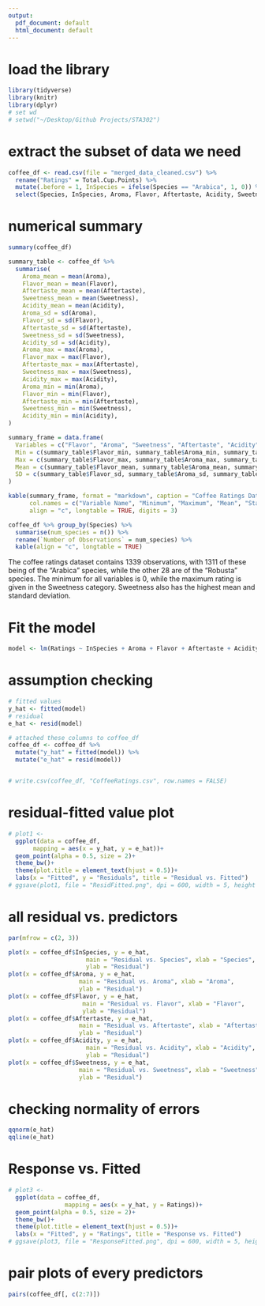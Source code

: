 ```yaml
---
output:
  pdf_document: default
  html_document: default
---
```

# load the library
```r
library(tidyverse)
library(knitr)
library(dplyr)
# set wd
# setwd("~/Desktop/Github Projects/STA302")
```

# extract the subset of data we need
```r
coffee_df <- read.csv(file = "merged_data_cleaned.csv") %>% 
  rename("Ratings" = Total.Cup.Points) %>% 
  mutate(.before = 1, InSpecies = ifelse(Species == "Arabica", 1, 0)) %>% 
  select(Species, InSpecies, Aroma, Flavor, Aftertaste, Acidity, Sweetness, Ratings)
```

# numerical summary
```r
summary(coffee_df)

summary_table <- coffee_df %>%
  summarise(
    Aroma_mean = mean(Aroma),
    Flavor_mean = mean(Flavor),
    Aftertaste_mean = mean(Aftertaste),
    Sweetness_mean = mean(Sweetness),
    Acidity_mean = mean(Acidity),
    Aroma_sd = sd(Aroma),
    Flavor_sd = sd(Flavor),
    Aftertaste_sd = sd(Aftertaste),
    Sweetness_sd = sd(Sweetness),
    Acidity_sd = sd(Acidity),
    Aroma_max = max(Aroma),
    Flavor_max = max(Flavor),
    Aftertaste_max = max(Aftertaste),
    Sweetness_max = max(Sweetness),
    Acidity_max = max(Acidity),
    Aroma_min = min(Aroma),
    Flavor_min = min(Flavor),
    Aftertaste_min = min(Aftertaste),
    Sweetness_min = min(Sweetness),
    Acidity_min = min(Acidity), 
)

summary_frame = data.frame(
  Variables = c("Flavor", "Aroma", "Sweetness", "Aftertaste", "Acidity"),
  Min = c(summary_table$Flavor_min, summary_table$Aroma_min, summary_table$Sweetness_min, summary_table$Aftertaste_min, summary_table$Acidity_min),
  Max = c(summary_table$Flavor_max, summary_table$Aroma_max, summary_table$Sweetness_max, summary_table$Aftertaste_max, summary_table$Acidity_max),
  Mean = c(summary_table$Flavor_mean, summary_table$Aroma_mean, summary_table$Sweetness_mean, summary_table$Aftertaste_mean, summary_table$Acidity_mean),
  SD = c(summary_table$Flavor_sd, summary_table$Aroma_sd, summary_table$Sweetness_sd, summary_table$Aftertaste_sd, summary_table$Acidity_sd)
)

kable(summary_frame, format = "markdown", caption = "Coffee Ratings Dataset Numerical Summary", 
      col.names = c("Variable Name", "Minimum", "Maximum", "Mean", "Standard Deviation"), 
      align = "c", longtable = TRUE, digits = 3)

coffee_df %>% group_by(Species) %>% 
  summarise(num_species = n()) %>% 
  rename(`Number of Observations` = num_species) %>% 
  kable(align = "c", longtable = TRUE)
```
The coffee ratings dataset contains 1339 observations, with 1311 of these being of the "Arabica" species, while the other 28 are of the "Robusta" species. The minimum for all variables is 0, while the maximum rating is given in the Sweetness category. Sweetness also has the highest mean and standard deviation.  

# Fit the model
```r
model <- lm(Ratings ~ InSpecies + Aroma + Flavor + Aftertaste + Acidity, data = coffee_df)

```

# assumption checking
```r
# fitted values
y_hat <- fitted(model)
# residual
e_hat <- resid(model)

# attached these columns to coffee_df
coffee_df <- coffee_df %>% 
  mutate("y_hat" = fitted(model)) %>% 
  mutate("e_hat" = resid(model))


# write.csv(coffee_df, "CoffeeRatings.csv", row.names = FALSE)
```

# residual-fitted value plot
```r
# plot1 <- 
  ggplot(data = coffee_df, 
       mapping = aes(x = y_hat, y = e_hat))+
  geom_point(alpha = 0.5, size = 2)+ 
  theme_bw()+
  theme(plot.title = element_text(hjust = 0.5))+
  labs(x = "Fitted", y = "Residuals", title = "Residual vs. Fitted")
# ggsave(plot1, file = "ResidFitted.png", dpi = 600, width = 5, height = 5)
```

# all residual vs. predictors
```r
par(mfrow = c(2, 3))

plot(x = coffee_df$InSpecies, y = e_hat,
                      main = "Residual vs. Species", xlab = "Species",
                      ylab = "Residual")
plot(x = coffee_df$Aroma, y = e_hat,
                    main = "Residual vs. Aroma", xlab = "Aroma",
                    ylab = "Residual")
plot(x = coffee_df$Flavor, y = e_hat,
                     main = "Residual vs. Flavor", xlab = "Flavor",
                     ylab = "Residual")
plot(x = coffee_df$Aftertaste, y = e_hat,
                    main = "Residual vs. Aftertaste", xlab = "Aftertaste",
                    ylab = "Residual")
plot(x = coffee_df$Acidity, y = e_hat,
                      main = "Residual vs. Acidity", xlab = "Acidity",
                      ylab = "Residual")
plot(x = coffee_df$Sweetness, y = e_hat,
                    main = "Residual vs. Sweetness", xlab = "Sweetness",
                    ylab = "Residual")

```
# checking normality of errors
```r

qqnorm(e_hat)
qqline(e_hat)
```
# Response vs. Fitted
```r
# plot3 <- 
  ggplot(data = coffee_df, 
                mapping = aes(x = y_hat, y = Ratings))+
  geom_point(alpha = 0.5, size = 2)+ 
  theme_bw()+
  theme(plot.title = element_text(hjust = 0.5))+
  labs(x = "Fitted", y = "Ratings", title = "Response vs. Fitted")
# ggsave(plot3, file = "ResponseFitted.png", dpi = 600, width = 5, height = 5)
```
# pair plots of every predictors
```r
pairs(coffee_df[, c(2:7)])
```

